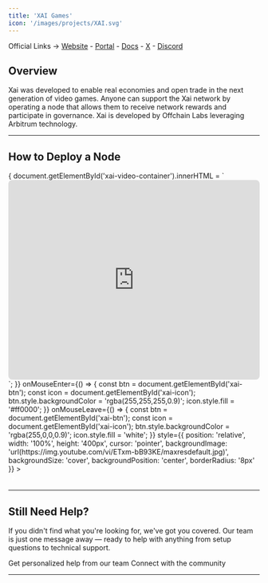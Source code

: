 ```yaml
---
title: 'XAI Games'
icon: '/images/projects/XAI.svg'
---
```


Official Links → [Website](https://xai.games/) - [Portal](https://sentry.xai.games/) - [Docs](https://xai-foundation.gitbook.io/xai-network) - [X](https://x.com/XAI_GAMES) - [Discord](https://discord.com/invite/xaigames)

## Overview

Xai was developed to enable real economies and open trade in the next generation of video games. Anyone can support the Xai network by operating a node that allows them to receive network rewards and participate in governance. Xai is developed by Offchain Labs leveraging Arbitrum technology.

---
## How to Deploy a Node
<Frame caption="">
  <div id="xai-video-container" style={{position: 'relative', width: '100%', height: '400px'}}>
    <div 
      onClick={() => {
        document.getElementById('xai-video-container').innerHTML = `
          <iframe width="100%" height="400" src="https://www.youtube.com/embed/ETxm-bB93KE?autoplay=1&mute=1&rel=0" 
                  frameBorder="0" allowFullScreen allow="autoplay; encrypted-media" style="border-radius: 8px;"></iframe>
        `;
      }}
      onMouseEnter={() => {
        const btn = document.getElementById('xai-btn');
        const icon = document.getElementById('xai-icon');
        btn.style.backgroundColor = 'rgba(255,255,255,0.9)';
        icon.style.fill = '#ff0000';
      }}
      onMouseLeave={() => {
        const btn = document.getElementById('xai-btn');
        const icon = document.getElementById('xai-icon');
        btn.style.backgroundColor = 'rgba(255,0,0,0.9)';
        icon.style.fill = 'white';
      }}
      style={{
        position: 'relative', width: '100%', height: '400px', cursor: 'pointer',
        backgroundImage: 'url(https://img.youtube.com/vi/ETxm-bB93KE/maxresdefault.jpg)',
        backgroundSize: 'cover', backgroundPosition: 'center', borderRadius: '8px'
      }}
    >
      <div id="xai-btn" style={{
        position: 'absolute', bottom: '16px', right: '16px', width: '50px', height: '50px',
        backgroundColor: 'rgba(255,0,0,0.9)', borderRadius: '50%', display: 'flex',
        alignItems: 'center', justifyContent: 'center', transition: 'all 0.2s ease', pointerEvents: 'none'
      }}>
        <svg id="xai-icon" width="20" height="20" viewBox="0 0 24 24" fill="white">
          <path d="M8 5v14l11-7z"/>
        </svg>
      </div>
    </div>
  </div>
</Frame>


---

## Still Need Help?

If you didn't find what you're looking for, we've got you covered. Our team is just one message away — ready to help with anything from setup questions to technical support.

<CardGroup cols={2}>
  <Card title="Open Support Ticket" icon="rectangle-stack" href="https://discord.com/channels/1217243890352914552/1220638161407836241">
    Get personalized help from our team
  </Card>
  <Card title="Join Discord" icon="message-circle" href="https://discord.com/invite/JDkD4EaqcZ">
    Connect with the community
  </Card>
</CardGroup>

--- 